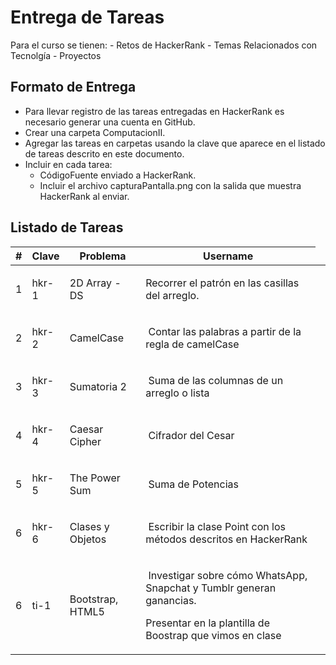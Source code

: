 # Entrega de Tareas

Para el curso se tienen:
- Retos de HackerRank
- Temas Relacionados con Tecnolgía
- Proyectos

## Formato de Entrega
* Para llevar registro de las tareas entregadas en HackerRank es necesario generar una cuenta en GitHub.
* Crear una carpeta ComputacionII.
* Agregar  las tareas en carpetas usando la clave que aparece en el listado de tareas descrito en este documento.
* Incluir en cada tarea:
  - CódigoFuente enviado a HackerRank.
  - Incluir el archivo capturaPantalla.png con la salida que muestra HackerRank al enviar.



## Listado de Tareas

<table class="table">
    <thead>
        <tr>
            <th>#</th>
            <th>Clave</th>
            <th>Problema</th>
            <th>Username</th>
        </tr>
    </thead>
    <tbody>
        <tr>
            <td>1</td>
            <td>hkr-1</td>
            <td>
                <p>2D Array - DS</p>
            </td>
            <td>
                <p>Recorrer el patrón en las casillas del arreglo.</p>
            </td>
            <td></td>
        </tr>
        <tr>
            <td>2</td>
            <td>hkr-2</td>
            <td>
                <p>CamelCase</p>
            </td>
            <td>
                <p>&nbsp;Contar las palabras a partir de la regla de camelCase</p>
            </td>
            <td></td>
        </tr>
        <tr>
            <td>3</td>
            <td>hkr-3</td>
            <td>
                <p>Sumatoria 2</p>
            </td>
            <td>
                <p>&nbsp;Suma de las columnas de un arreglo o lista</p>
            </td>
            <td></td>
        </tr>
        <tr>
            <td>4</td>
            <td>hkr-4</td>
            <td>
                <p>Caesar Cipher</p>
            </td>
            <td>
                <p>&nbsp;Cifrador del Cesar</p>
            </td>
            <td></td>
        </tr>
        <tr>
            <td>5</td>
            <td>hkr-5</td>
            <td>
                <p>The Power Sum</p>
            </td>
            <td>
                <p>&nbsp;Suma de Potencias</p>
            </td>
            <td></td>
        </tr>
        <tr>
            <td>6</td>
            <td>hkr-6</td>
            <td>
                <p>Clases y Objetos</p>
            </td>
            <td>
                <p>&nbsp;Escribir la clase Point con los métodos descritos en HackerRank</p>
            </td>
            <td></td>
        </tr>
        <tr>
            <td>6</td>
            <td>ti-1</td>
            <td>
                <p>Bootstrap, HTML5</p>
            </td>
            <td>
                <p>&nbsp;Investigar sobre cómo WhatsApp, Snapchat y Tumblr generan ganancias.</p>
                <p>Presentar en la plantilla de Boostrap que vimos en clase</p>
            </td>
            <td></td>
        </tr>
    </tbody>
</table>
